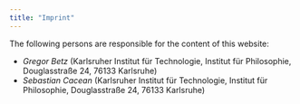 ```yaml
---
title: "Imprint"
---
```


The following persons are responsible for the content of this website:

+ *Gregor Betz* (Karlsruher Institut für Technologie, Institut für Philosophie, Douglasstraße 24, 76133 Karlsruhe)
+ *Sebastian Cacean* (Karlsruher Institut für Technologie, Institut für Philosophie, Douglasstraße 24, 76133 Karlsruhe)